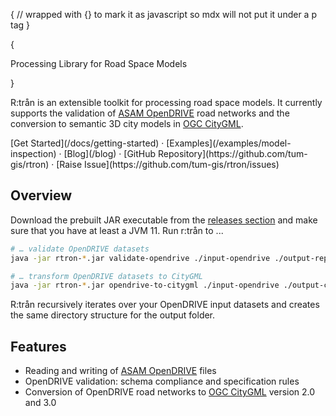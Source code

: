 
{
// wrapped with {} to mark it as javascript so mdx will not put it under a p tag
}

<div className="grid place-items-center pt-5">
    <RtronLogo height={200}/>
</div>

<div className="mx-auto max-w-full w-[880px] text-center px-4 my-10">
  {
    <p className="text-lg mb-2 text-gray-600 md:!text-2xl">
      Processing Library for Road Space Models
    </p>
  }
</div>

R:trån is an extensible toolkit for processing road space models.
It currently supports the validation of [ASAM OpenDRIVE](https://www.asam.net/standards/detail/opendrive/) road networks and the conversion to semantic 3D city models in [OGC CityGML](https://www.ogc.org/standards/citygml).

<div className="mt-14 mb-18 text-center">
  [Get Started](/docs/getting-started) · [Examples](/examples/model-inspection) · [Blog](/blog) · [GitHub Repository](https://github.com/tum-gis/rtron) · [Raise Issue](https://github.com/tum-gis/rtron/issues)
</div>

## Overview

Download the prebuilt JAR executable from the [releases section](https://github.com/tum-gis/rtron/releases/latest) and make sure that you have at least a JVM 11.
Run r:trån to ...

```bash
# … validate OpenDRIVE datasets
java -jar rtron-*.jar validate-opendrive ./input-opendrive ./output-reports

# … transform OpenDRIVE datasets to CityGML
java -jar rtron-*.jar opendrive-to-citygml ./input-opendrive ./output-citygml
```

R:trån recursively iterates over your OpenDRIVE input datasets and creates the same directory structure for the output folder.

## Features

- Reading and writing of [ASAM OpenDRIVE](https://www.asam.net/standards/detail/opendrive/) files
- OpenDRIVE validation: schema compliance and specification rules
- Conversion of OpenDRIVE road networks to [OGC CityGML](https://www.ogc.org/standards/citygml) version 2.0 and 3.0
